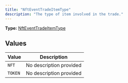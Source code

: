 ```yaml
---
title: "NftEventTradeItemType"
description: "The type of item involved in the trade."
---
```


**Type:** [NftEventTradeItemType](/api-reference/types/nfteventtradeitemtype)

## Values

| Value | Description |
|-------|-------------|
| `NFT` | No description provided |
| `TOKEN` | No description provided |

